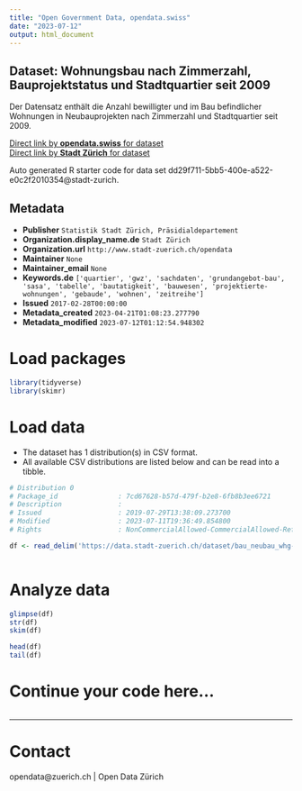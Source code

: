 ```yaml
---
title: "Open Government Data, opendata.swiss"
date: "2023-07-12"
output: html_document
---
```


## Dataset: Wohnungsbau nach Zimmerzahl, Bauprojektstatus und Stadtquartier seit 2009


Der Datensatz enthält die Anzahl bewilligter und im Bau befindlicher Wohnungen in Neubauprojekten nach Zimmerzahl und Stadtquartier seit 2009.


[Direct link by **opendata.swiss** for dataset](https://opendata.swiss/de/dataset/wohnungsbau-nach-zimmerzahl-bauprojektstatus-und-stadtquartier-seit-20091)<br>
[Direct link by **Stadt Zürich** for dataset](https://data.stadt-zuerich.ch/dataset/bau_neubau_whg-projektiert_projstatus_zizahl_quartier_seit2009_od5022)

Auto generated R starter code for data set dd29f711-5bb5-400e-a522-e0c2f2010354@stadt-zurich.

## Metadata

- **Publisher** `Statistik Stadt Zürich, Präsidialdepartement`
- **Organization.display_name.de** `Stadt Zürich`
- **Organization.url** `http://www.stadt-zuerich.ch/opendata`
- **Maintainer** `None`
- **Maintainer_email** `None`
- **Keywords.de** `['quartier', 'gwz', 'sachdaten', 'grundangebot-bau', 'sasa', 'tabelle', 'bautatigkeit', 'bauwesen', 'projektierte-wohnungen', 'gebaude', 'wohnen', 'zeitreihe']`
- **Issued** `2017-02-28T00:00:00`
- **Metadata_created** `2023-04-21T01:08:23.277790`
- **Metadata_modified** `2023-07-12T01:12:54.948302`


# Load packages

```r

library(tidyverse)
library(skimr)

```

# Load data

-   The dataset has 1 distribution(s) in CSV format.
-   All available CSV distributions are listed below and can be read into a tibble.

```r

# Distribution 0
# Package_id               : 7cd67628-b57d-479f-b2e8-6fb8b3ee6721
# Description              : 
# Issued                   : 2019-07-29T13:38:09.273700
# Modified                 : 2023-07-11T19:36:49.854800
# Rights                   : NonCommercialAllowed-CommercialAllowed-ReferenceNotRequired

df <- read_delim('https://data.stadt-zuerich.ch/dataset/bau_neubau_whg-projektiert_projstatus_zizahl_quartier_seit2009_od5022/download/BAU502OD5022.csv')



```

# Analyze data

```r

glimpse(df)
str(df)
skim(df)

head(df)
tail(df)

```

# Continue your code here...

```r

```

------------------------------------------------------------------------

# Contact

opendata@zuerich.ch | Open Data Zürich
